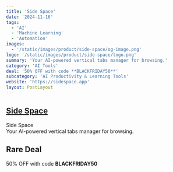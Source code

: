 ```yaml
---
title: 'Side Space'
date: '2024-11-16'
tags:
  - 'AI'
  - 'Machine Learning'
  - 'Automation'
images:
  - '/static/images/product/side-space/og-image.png'
logo: '/static/images/product/side-space/logo.png'
summary: 'Your AI-powered vertical tabs manager for browsing.'
category: 'AI Tools'
deal: '50% OFF with code **BLACKFRIDAY50**'
subcategory: 'AI Productivity & Learning Tools'
website: 'https://sidespace.app'
layout: PostLayout
---
```


## [Side Space](https://sidespace.app)

Side Space <br/>
Your AI-powered vertical tabs manager for browsing.

## Rare Deal

50% OFF with code **BLACKFRIDAY50**
